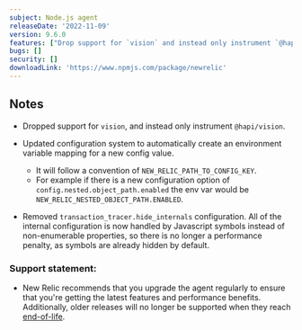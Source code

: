 ```yaml
---
subject: Node.js agent
releaseDate: '2022-11-09'
version: 9.6.0
features: ["Drop support for `vision` and instead only instrument `@hapi/vision`.","Update configuration system to automatically create an environment variable mapping for a new config value.","Remove `transaction_tracer.hide_internals` configuration."]
bugs: []
security: []
downloadLink: 'https://www.npmjs.com/package/newrelic'
---
```


## Notes

* Dropped support for `vision`, and instead only instrument `@hapi/vision`.

* Updated configuration system to automatically create an environment variable mapping for a new config value.
   * It will follow a convention of `NEW_RELIC_PATH_TO_CONFIG_KEY`.
   * For example if there is a new configuration option of `config.nested.object_path.enabled` the env var would be `NEW_RELIC_NESTED_OBJECT_PATH.ENABLED`.
   
* Removed `transaction_tracer.hide_internals` configuration. All of the internal configuration is now handled by Javascript symbols instead of non-enumerable properties, so there is no longer a performance penalty, as symbols are already hidden by default.


### Support statement:

* New Relic recommends that you upgrade the agent regularly to ensure that you're getting the latest features and performance benefits. Additionally, older releases will no longer be supported when they reach [end-of-life](/docs/using-new-relic/cross-product-functions/install-configure/notification-changes-new-relic-saas-features-distributed-software).